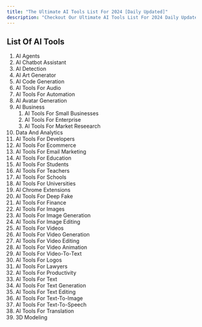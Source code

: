 ```yaml
---
title: "The Ultimate AI Tools List For 2024 [Daily Updated]"
description: "Checkout Our Ultimate AI Tools List For 2024 Daily Updated With New AI Tools. Our Tools Are Finely Curated And Selected By The AI Curator Team."
---
```



## List Of AI Tools

1. AI Agents
2. AI Chatbot Assistant
3. AI Detection
4. AI Art Generator
5. AI Code Generation
6. AI Tools For Audio
7. AI Tools For Automation
8. AI Avatar Generation
9. AI Business
   1. AI Tools For Small Businesses
   2. AI Tools For Enterprise
   3. AI Tools For Market Reseearch 
10. Data And Analytics
11. AI Tools For Developers
12. AI Tools For Ecommerce
13. AI Tools For Email Marketing
14. AI Tools For Education
   1. AI Tools For Students
   2. AI Tools For Teachers
   3. AI Tools For Schools
   4. AI Tools For Universities 
15. AI Chrome Extensions
16. AI Tools For Deep Fake
17. AI Tools For Finance
18. AI Tools For Images
   1. AI Tools For Image Generation
   2. AI Tools For Image Editing
19. AI Tools For Videos
   1. AI Tools For Video Generation
   2. AI Tools For Video Editing
   3. AI Tools For Video Animation
   4. AI Tools For Video-To-Text
20. AI Tools For Logos
21. AI Tools For Lawyers 
22. AI Tools For Productivity
23. AI Tools For Text
   1. AI Tools For Text Generation
   2. AI Tools For Text Editing
   3. AI Tools For Text-To-Image
   4. AI Tools For Text-To-Speech
24. AI Tools For Translation
25. 3D Modeling